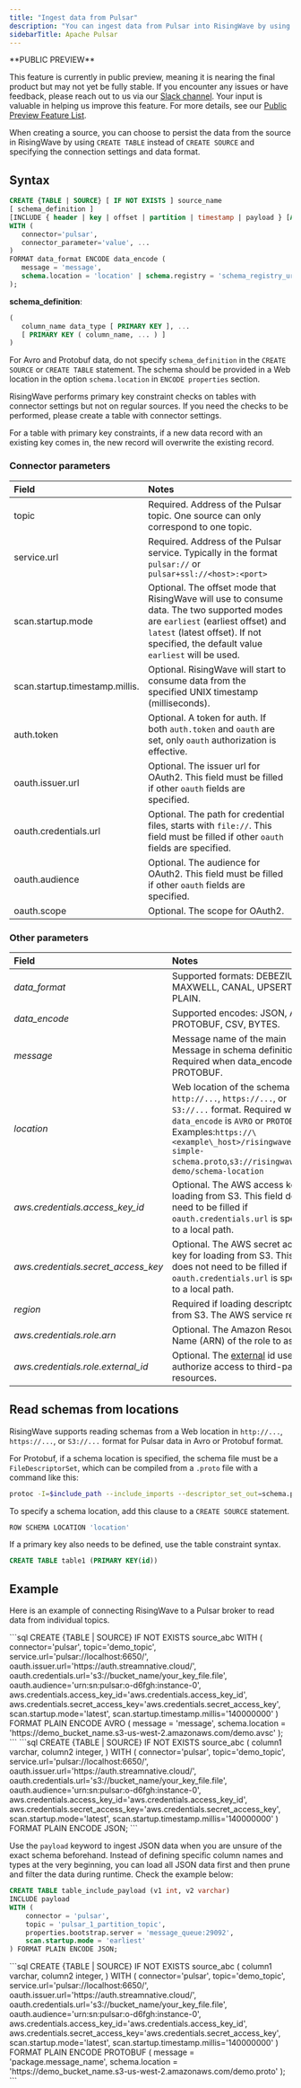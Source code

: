 ```yaml
---
title: "Ingest data from Pulsar"
description: "You can ingest data from Pulsar into RisingWave by using the Pulsar source connector in RisingWave."
sidebarTitle: Apache Pulsar
---
```


<Note>
**PUBLIC PREVIEW**

This feature is currently in public preview, meaning it is nearing the final product but may not yet be fully stable. If you encounter any issues or have feedback, please reach out to us via our [Slack channel](https://www.risingwave.com/slack). Your input is valuable in helping us improve this feature. For more details, see our [Public Preview Feature List](/changelog/product-lifecycle#features-in-the-public-preview-stage).
</Note>

When creating a source, you can choose to persist the data from the source in RisingWave by using `CREATE TABLE` instead of `CREATE SOURCE` and specifying the connection settings and data format.

## Syntax

```sql
CREATE {TABLE | SOURCE} [ IF NOT EXISTS ] source_name
[ schema_definition ]
[INCLUDE { header | key | offset | partition | timestamp | payload } [AS <column_name>]]
WITH (
   connector='pulsar',
   connector_parameter='value', ...
)
FORMAT data_format ENCODE data_encode (
   message = 'message',
   schema.location = 'location' | schema.registry = 'schema_registry_url'
);
```

**schema\_definition**:

```sql
(
   column_name data_type [ PRIMARY KEY ], ...
   [ PRIMARY KEY ( column_name, ... ) ]
)
```

<Note>

For Avro and Protobuf data, do not specify `schema_definition` in the `CREATE SOURCE` or `CREATE TABLE` statement. The schema should be provided in a Web location in the option `schema.location` in `ENCODE properties` section.
</Note>

RisingWave performs primary key constraint checks on tables with connector settings but not on regular sources. If you need the checks to be performed, please create a table with connector settings.

For a table with primary key constraints, if a new data record with an existing key comes in, the new record will overwrite the existing record.

### Connector parameters

| Field                          | Notes                                                                                                                                                                                                             |
| :----------------------------- | :---------------------------------------------------------------------------------------------------------------------------------------------------------------------------------------------------------------- |
| topic                          | Required. Address of the Pulsar topic. One source can only correspond to one topic.                                                                                                                               |
| service.url                    | Required. Address of the Pulsar service. Typically in the format `pulsar://` or `pulsar+ssl://<host>:<port>`                                                                                                          |
| scan.startup.mode              | Optional. The offset mode that RisingWave will use to consume data. The two supported modes are `earliest` (earliest offset) and `latest` (latest offset). If not specified, the default value `earliest` will be used. |
| scan.startup.timestamp.millis. | Optional. RisingWave will start to consume data from the specified UNIX timestamp (milliseconds).                                                                                                                 |
| auth.token                     | Optional. A token for auth. If both `auth.token` and `oauth` are set, only `oauth` authorization is effective.                                                                                                          |
| oauth.issuer.url               | Optional. The issuer url for OAuth2\. This field must be filled if other `oauth` fields are specified.                                                                                                              |
| oauth.credentials.url          | Optional. The path for credential files, starts with `file://`. This field must be filled if other `oauth` fields are specified.                                                                                      |
| oauth.audience                 | Optional. The audience for OAuth2\. This field must be filled if other `oauth` fields are specified.                                                                                                                |
| oauth.scope                    | Optional. The scope for OAuth2.                                                                                                                                                                                   |

### Other parameters

| Field                                 | Notes                                                                                                                                                                                                                                     |
| :------------------------------------ | :---------------------------------------------------------------------------------------------------------------------------------------------------------------------------------------------------------------------------------------- |
| _data\_format_                        | Supported formats: DEBEZIUM, MAXWELL, CANAL, UPSERT, PLAIN.                                                                                                                                                                               |
| _data\_encode_                        | Supported encodes: JSON, AVRO, PROTOBUF, CSV, BYTES.                                                                                                                                                                                      |
| _message_                             | Message name of the main Message in schema definition. Required when data\_encode is PROTOBUF.                                                                                                                                            |
| _location_                            | Web location of the schema file in `http://...`, `https://...`, or `S3://...` format. Required when `data_encode` is `AVRO` or `PROTOBUF`. Examples:`https://\<example\_host>/risingwave/proto-simple-schema.proto`,`s3://risingwave-demo/schema-location` |
| _aws.credentials.access\_key\_id_     | Optional. The AWS access key for loading from S3\. This field does not need to be filled if `oauth.credentials.url` is specified to a local path.                                                                                           |
| _aws.credentials.secret\_access\_key_ | Optional. The AWS secret access key for loading from S3\. This field does not need to be filled if `oauth.credentials.url` is specified to a local path.                                                                                    |
| _region_                              | Required if loading descriptors from S3\. The AWS service region.                                                                                                                                                                         |
| _aws.credentials.role.arn_            | Optional. The Amazon Resource Name (ARN) of the role to assume.                                                                                                                                                                           |
| _aws.credentials.role.external\_id_   | Optional. The [external](https://aws.amazon.com/blogs/security/how-to-use-external-id-when-granting-access-to-your-aws-resources/) id used to authorize access to third-party resources.                                                  |

## Read schemas from locations

RisingWave supports reading schemas from a Web location in `http://...`, `https://...`, or `S3://...` format for Pulsar data in Avro or Protobuf format.

For Protobuf, if a schema location is specified, the schema file must be a `FileDescriptorSet`, which can be compiled from a `.proto` file with a command like this:

```bash
protoc -I=$include_path --include_imports --descriptor_set_out=schema.pb schema.proto
```

To specify a schema location, add this clause to a `CREATE SOURCE` statement.

```bash
ROW SCHEMA LOCATION 'location'
```

If a primary key also needs to be defined, use the table constraint syntax.

```sql
CREATE TABLE table1 (PRIMARY KEY(id))
```

## Example

Here is an example of connecting RisingWave to a Pulsar broker to read data from individual topics.

<Tabs>
   <Tab title="Avro">
```sql
CREATE {TABLE | SOURCE} IF NOT EXISTS source_abc
WITH (
   connector='pulsar',
   topic='demo_topic',
   service.url='pulsar://localhost:6650/',
   oauth.issuer.url='https://auth.streamnative.cloud/',
   oauth.credentials.url='s3://bucket_name/your_key_file.file',
   oauth.audience='urn:sn:pulsar:o-d6fgh:instance-0',
   aws.credentials.access_key_id='aws.credentials.access_key_id',
   aws.credentials.secret_access_key='aws.credentials.secret_access_key',
   scan.startup.mode='latest',
   scan.startup.timestamp.millis='140000000'
) FORMAT PLAIN ENCODE AVRO (
   message = 'message',
   schema.location = 'https://demo_bucket_name.s3-us-west-2.amazonaws.com/demo.avsc'
);
```
   </Tab>
   <Tab title="JSON">
```sql
CREATE {TABLE | SOURCE} IF NOT EXISTS source_abc (
   column1 varchar,
   column2 integer,
)
WITH (
   connector='pulsar',
   topic='demo_topic',
   service.url='pulsar://localhost:6650/',
   oauth.issuer.url='https://auth.streamnative.cloud/',
   oauth.credentials.url='s3://bucket_name/your_key_file.file',
   oauth.audience='urn:sn:pulsar:o-d6fgh:instance-0',
   aws.credentials.access_key_id='aws.credentials.access_key_id',
   aws.credentials.secret_access_key='aws.credentials.secret_access_key',
   scan.startup.mode='latest',
   scan.startup.timestamp.millis='140000000'
) FORMAT PLAIN ENCODE JSON;
```

Use the `payload` keyword to ingest JSON data when you are unsure of the exact schema beforehand. Instead of defining specific column names and types at the very beginning, you can load all JSON data first and then prune and filter the data during runtime. Check the example below:

```sql
CREATE TABLE table_include_payload (v1 int, v2 varchar)
INCLUDE payload
WITH (
    connector = 'pulsar',
    topic = 'pulsar_1_partition_topic',
    properties.bootstrap.server = 'message_queue:29092',
    scan.startup.mode = 'earliest'
) FORMAT PLAIN ENCODE JSON;
```

   </Tab>
   <Tab title="Protobuf">
```sql
CREATE {TABLE | SOURCE} IF NOT EXISTS source_abc (
   column1 varchar,
   column2 integer,
)
WITH (
   connector='pulsar',
   topic='demo_topic',
   service.url='pulsar://localhost:6650/',
   oauth.issuer.url='https://auth.streamnative.cloud/',
   oauth.credentials.url='s3://bucket_name/your_key_file.file',
   oauth.audience='urn:sn:pulsar:o-d6fgh:instance-0',
   aws.credentials.access_key_id='aws.credentials.access_key_id',
   aws.credentials.secret_access_key='aws.credentials.secret_access_key',
   scan.startup.mode='latest',
   scan.startup.timestamp.millis='140000000'
) FORMAT PLAIN ENCODE PROTOBUF (
   message = 'package.message_name',
   schema.location = 'https://demo_bucket_name.s3-us-west-2.amazonaws.com/demo.proto'
);
```
   </Tab>
</Tabs>



